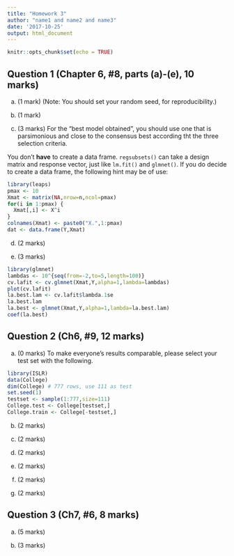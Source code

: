 ```yaml
---
title: "Homework 3"
author: "name1 and name2 and name3"
date: '2017-10-25'
output: html_document
---
```


```r
knitr::opts_chunk$set(echo = TRUE)
```


## Question 1 (Chapter 6, #8, parts (a)-(e), 10 marks)


(a) (1 mark)
(Note: You should set your random seed, for reproducibility.)

(b) (1 mark)


(c) (3 marks)
For the "best model obtained", you should 
use one that is parsimonious and close to
the consensus best according tht the three
selection criteria.

You don't **have** to create a data frame. 
`regsubsets()` can take a design matrix and
response vector, just like `lm.fit()` and 
`glmnet()`. If you do decide to create a data frame,
the following hint may be of use:
```r
library(leaps)
pmax <- 10
Xmat <- matrix(NA,nrow=n,ncol=pmax)
for(i in 1:pmax) {
  Xmat[,i] <- X^i
}
colnames(Xmat) <- paste0("X.",1:pmax)
dat <- data.frame(Y,Xmat)
```


(d) (2 marks) 


(e) (3 marks)

```r
library(glmnet)
lambdas <- 10^{seq(from=-2,to=5,length=100)}
cv.lafit <- cv.glmnet(Xmat,Y,alpha=1,lambda=lambdas) 
plot(cv.lafit)
la.best.lam <- cv.lafit$lambda.1se
la.best.lam
la.best <- glmnet(Xmat,Y,alpha=1,lambda=la.best.lam)
coef(la.best)
```


## Question 2 (Ch6, #9, 12 marks)

(a) (0 marks)
To make everyone's results comparable, please
select your test set with the following.

```r
library(ISLR)
data(College)
dim(College) # 777 rows, use 111 as test
set.seed(1)
testset <- sample(1:777,size=111)
College.test <- College[testset,]
College.train <- College[-testset,]
```

(b) (2 marks)

(c) (2 marks)

(d) (2 marks)

(e) (2 marks)

(f) (2 marks)

(g) (2 marks)


## Question 3 (Ch7, #6, 8 marks)

(a) (5 marks)

(b) (3 marks)
